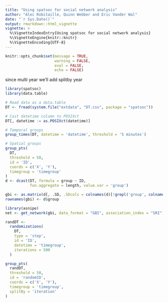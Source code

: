 ```yaml
---
title: "Using spatsoc for social network analysis"
author: "Alec Robitaille, Quinn Webber and Eric Vander Wal"
date: "`r Sys.Date()`"
output: rmarkdown::html_vignette
vignette: >
  %\VignetteIndexEntry{Using spatsoc for social network analysis}
  %\VignetteEngine{knitr::knitr}
  %\VignetteEncoding{UTF-8}
---
```


```r
knitr::opts_chunk$set(message = TRUE, 
                      warning = FALSE,
                      eval = FALSE, 
                      echo = FALSE)
```



since multi year 
we'll add splitby year

```r
library(spatsoc)
library(data.table)

# Read data as a data.table
DT <- fread(system.file("extdata", "DT.csv", package = "spatsoc"))

# Cast datetime column to POSIXct
DT[, datetime := as.POSIXct(datetime)]

# Temporal groups
group_times(DT, datetime = 'datetime', threshold = '5 minutes')

# Spatial groups
group_pts(
  DT,
  threshold = 50,
  id = 'ID',
  coords = c('X', 'Y'),
  timegroup = 'timegroup'
)
d <- dcast(DT, formula = group ~ ID, 
           fun.aggregate = length, value.var = 'group')

gbi <- as.matrix(d[, .SD, .SDcols = colnames(d)[!grepl('group', colnames(d))]])
rownames(gbi) <- d$group

library(asnipe)
net <- get_network(gbi, data_format = "GBI", association_index = "SRI")

randDT <-
  randomizations(
    DT,
    type = 'step',
    id = 'ID',
    datetime = 'timegroup',
    iterations = 500
  )

group_pts(
  randDT,
  threshold = 50,
  id = 'randomID',
  coords = c('X', 'Y'),
  timegroup = 'timegroup',
  splitBy = 'iteration'
)

```
